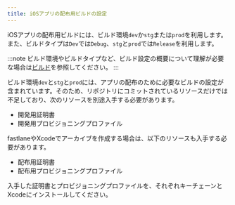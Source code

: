 ```yaml
---
title: iOSアプリの配布用ビルドの設定
---
```


iOSアプリの配布用ビルドには、ビルド環境`dev`か`stg`または`prod`を利用します。また、ビルドタイプは`Dev`では`Debug`、`stg`と`prod`では`Release`を利用します。

:::note
ビルド環境やビルドタイプなど、ビルド設定の概要について理解が必要な場合は[ビルド](../build-configuration.mdx)を参照してください。
:::

ビルド環境`dev`と`stg`と`prod`には、アプリの配布のために必要なビルドの設定が含まれています。そのため、リポジトリにコミットされているリソースだけでは不足しており、次のリソースを別途入手する必要があります。

* 開発用証明書
* 開発用プロビジョニングプロファイル

fastlaneやXcodeでアーカイブを作成する場合は、以下のリソースも入手する必要があります。

* 配布用証明書
* 配布用プロビジョニングプロファイル

入手した証明書とプロビジョニングプロファイルを、それぞれキーチェーンとXcodeにインストールしてください。
